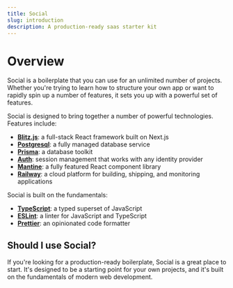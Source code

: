 ```yaml
---
title: Social
slug: introduction
description: A production-ready saas starter kit
---
```


# Overview

Social is a boilerplate that you can use for an unlimited number of projects. Whether you're trying to learn how to structure your own app or want to rapidly spin up a number of features, it sets you up with a powerful set of features.

Social is designed to bring together a number of powerful technologies. Features include:

- **[Blitz.js](https://github.com/blitz-js/blitz)**: a full-stack React framework built on Next.js
- **[Postgresql](https://www.postgresql.org/)**: a fully managed database service
- **[Prisma](https://prisma.io)**: a database toolkit
- **[Auth](https://blitzjs.com/docs/why-blitz#3-authentication)**: session management that works with any identity provider
- **[Mantine](https://ui.mantine.dev/)**: a fully featured React component library
- **[Railway](https://railway.app/)**: a cloud platform for building, shipping, and monitoring applications

Social is built on the fundamentals:

- **[TypeScript](https://www.typescriptlang.org)**: a typed superset of JavaScript
- **[ESLint](https://eslint.org)**: a linter for JavaScript and TypeScript
- **[Prettier](https://prettier.io)**: an opinionated code formatter

## Should I use Social?

If you're looking for a production-ready boilerplate, Social is a great place to start. It's designed to be a starting point for your own projects, and it's built on the fundamentals of modern web development.